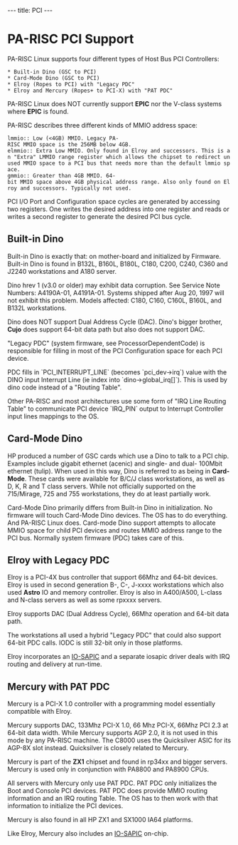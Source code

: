 ---
title: PCI
---

= PA-RISC PCI Support =

PA-RISC Linux supports four different types of Host Bus PCI Controllers:
 * Built-in Dino (GSC to PCI)
 * Card-Mode Dino (GSC to PCI)
 * Elroy (Ropes to PCI) with "Legacy PDC"
 * Elroy and Mercury (Ropes+ to PCI-X) with "PAT PDC"

PA-RISC Linux does NOT currently support '''EPIC''' nor the V-class systems where '''EPIC''' is found.

PA-RISC describes three different kinds of MMIO address space:
 lmmio:: Low (<4GB) MMIO. Legacy PA-RISC MMIO space is the 256MB below 4GB.
 elmmio:: Extra Low MMIO. Only found in Elroy and successors. This is an "Extra" LMMIO range register which allows the chipset to redirect unused MMIO space to a PCI bus that needs more than the default lmmio space.
 gmmio:: Greater than 4GB MMIO. 64-bit MMIO space above 4GB physical address range. Also only found on Elroy and successors. Typically not used.

PCI I/O Port and Configuration space cycles are generated by accessing two registers.
One writes the desired address into one register and reads or writes a second register
to generate the desired PCI bus cycle.


== Built-in Dino ==

Built-in Dino is exactly that: on mother-board and initialized by Firmware.
Built-in Dino is found in B132L, B160L, B180L, C180, C200, C240, C360 and J2240
workstations and A180 server.

Dino hrev 1 (v3.0 or older) may exhibit data corruption.
See Service Note Numbers: A4190A-01, A4191A-01.
Systems shipped after Aug 20, 1997 will not exhibit this problem.
Models affected: C180, C160, C160L, B160L, and B132L workstations.


Dino does NOT support Dual Address Cycle (DAC).
Dino's bigger brother, '''Cujo''' does support 64-bit data path but also
does not support DAC.

"Legacy PDC" (system firmware, see ProcessorDependentCode) is responsible for filling in most of
the PCI Configuration space for each PCI device.

PDC fills in `PCI_INTERRUPT_LINE` (becomes `pci_dev->irq`)
value with the DINO input Interrupt Line (ie index into `dino->global_irq[]`).
This is used by dino code instead of a "Routing Table".

Other PA-RISC  and most architectures use some form of 
"IRQ Line Routing Table" to communicate PCI device `IRQ_PIN` output
to Interrupt Controller input lines mappings to the OS.

== Card-Mode Dino ==

HP produced a number of GSC cards which use a Dino to talk to a PCI chip.
Examples include gigabit ethernet (acenic) and single- and dual- 100Mbit ethernet (tulip).
When used in this way, Dino is referred to as being in '''Card-Mode'''.
These cards were available for B/C/J class workstations, as well as D, K, R and T class servers.
While not officially supported on the 715/Mirage, 725 and 755 workstations, they do at least partially work.

Card-Mode Dino primarily differs from Built-in Dino in initialization.
No firmware will touch Card-Mode Dino devices. The OS has to do everything.
And PA-RISC Linux does. Card-mode Dino support attempts to allocate MMIO space
for child PCI devices and routes MMIO address range to the PCI bus. Normally
system firmware (PDC) takes care of this.

== Elroy with Legacy PDC ==

Elroy is a PCI-4X bus controller that support 66Mhz and 64-bit devices.
Elroy is used in second generation B-, C-, J-xxxx workstations which also
used '''Astro''' IO and memory controller. Elroy is also in A400/A500,
L-class and N-class servers as well as some rpxxxx servers.

Elroy supports DAC (Dual Address Cycle), 66Mhz operation and 64-bit data path.

The workstations all used a hybrid "Legacy PDC" that could also support
64-bit PDC calls. IODC is still 32-bit only in those platforms.

Elroy incorporates an [[IO-SAPIC]] and a separate iosapic driver deals with
IRQ routing and delivery at run-time.


== Mercury with PAT PDC ==

Mercury is a PCI-X 1.0 controller with a programming model essentially compatible
with Elroy.

Mercury supports DAC, 133Mhz PCI-X 1.0, 66 Mhz PCI-X, 66Mhz PCI 2.3 at 64-bit data width.
While Mercury supports AGP 2.0, it is not used in this mode by any PA-RISC machine.
The C8000 uses the Quicksilver ASIC for its AGP-8X slot instead.
Quicksilver is closely related to Mercury.

Mercury is part of the '''ZX1''' chipset and found in rp34xx and bigger servers.
Mercury is used only in conjunction with PA8800 and PA8900 CPUs.

All servers with Mercury only use PAT PDC.
PAT PDC only initializes the Boot and Console PCI devices.
PAT PDC does provide MMIO routing information and an IRQ routing Table.
The OS has to then work with that information to initialize the PCI devices.

Mercury is also found in all HP ZX1 and SX1000 IA64 platforms.

Like Elroy, Mercury also includes an [[IO-SAPIC]] on-chip.